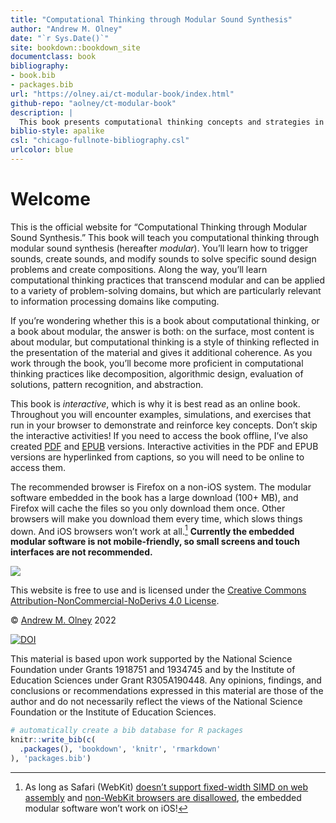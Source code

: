 ```yaml
--- 
title: "Computational Thinking through Modular Sound Synthesis"
author: "Andrew M. Olney"
date: "`r Sys.Date()`"
site: bookdown::bookdown_site
documentclass: book
bibliography:
- book.bib
- packages.bib
url: "https://olney.ai/ct-modular-book/index.html"
github-repo: "aolney/ct-modular-book"
description: |
  This book presents computational thinking concepts and strategies in the context of modular sound synthesis.
biblio-style: apalike
csl: "chicago-fullnote-bibliography.csl"
urlcolor: blue
---
```


# Welcome {-}

This is the official website for "Computational Thinking through Modular Sound Synthesis." This book will teach you computational thinking through modular sound synthesis (hereafter *modular*). You'll learn how to trigger sounds, create sounds, and modify sounds to solve specific sound design problems and create compositions. Along the way, you'll learn computational thinking practices that transcend modular and can be applied to a variety of problem-solving domains, but which are particularly relevant to information processing domains like computing. 

If you're wondering whether this is a book about computational thinking, or a book about modular, the answer is both: on the surface, most content is about modular, but computational thinking is a style of thinking reflected in the presentation of the material and gives it additional coherence. As you work through the book, you'll become more proficient in computational thinking practices like decomposition, algorithmic design, evaluation of solutions, pattern recognition, and abstraction.

This book is *interactive*, which is why it is best read as an online book. Throughout you will encounter examples, simulations, and exercises that run in your browser to demonstrate and reinforce key concepts. Don't skip the interactive activities! If you need to access the book offline, I've also created [PDF](https://olney.ai/ct-modular-book/ct-modular-book.pdf) and [EPUB](https://olney.ai/ct-modular-book/ct-modular-book.epub) versions. Interactive activities in the PDF and EPUB versions are hyperlinked from captions, so you will need to be online to access them.

The recommended browser is Firefox on a non-iOS system. The modular software embedded in the book has a large download (100+ MB), and Firefox will cache the files so you only download them once. Other browsers will make you download them every time, which slows things down. And iOS browsers won't work at all.^[As long as Safari (WebKit) [doesn't support fixed-width SIMD on web assembly](https://webassembly.org/roadmap/) and [non-WebKit browsers are disallowed](https://developer.apple.com/app-store/review/guidelines/#2.5.6), the embedded modular software won't work on iOS!] **Currently the embedded modular software is not mobile-friendly, so small screens and touch interfaces are not recommended.**

<!-- REVERT TO BELOW WHEN CHROME ISSUE IS RESOLVED -->
<!-- The recommended browsers are Firefox and Chrome on a non-iOS system. The modular software embedded in the book has a large download (100+ MB), and these browsers will cache the files so you only download them once. iOS browsers won't work at all.^[As long as Safari (WebKit) [doesn't support fixed-width SIMD on web assembly](https://webassembly.org/roadmap/) and [non-WebKit browsers are disallowed](https://developer.apple.com/app-store/review/guidelines/#2.5.6), the embedded modular software won't work on iOS!] **Currently the embedded modular software is not mobile-friendly, so small screens and touch interfaces are not recommended.** -->

![](images/by-nc-nd.png) 

This website is free to use and is licensed under the [Creative Commons Attribution-NonCommercial-NoDerivs 4.0 License](https://creativecommons.org/licenses/by-nc-nd/4.0/). 

&copy; [Andrew M. Olney](https://olney.ai/) 2022

[![DOI](images/zenodo.7502148.svg.png)](https://zenodo.org/badge/latestdoi/524239525)

This material is based upon work supported by the National Science Foundation under Grants 1918751 and 1934745 and by the Institute of Education Sciences under Grant R305A190448. 
Any opinions, findings, and conclusions or recommendations expressed in this material are those of the author and do not necessarily reflect the views of the National Science Foundation or the Institute of Education Sciences.

```r
# automatically create a bib database for R packages
knitr::write_bib(c(
  .packages(), 'bookdown', 'knitr', 'rmarkdown'
), 'packages.bib')
```
